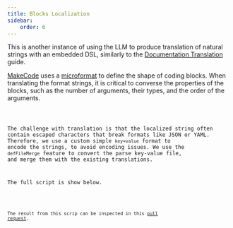 ```yaml
---
title: Blocks Localization
sidebar:
    order: 6
---
```



This is another instance of using the LLM to produce translation of natural strings with an embedded DSL, similarly to the [Documentation Translation](./documentation-translations.mdx) guide.

[MakeCode](https://makecode.com) uses a [microformat](https://makecode.com/defining-blocks) to define the shape of coding blocks.
When translating the format strings, it is critical to converse the properties of the blocks, such as the number of arguments, their types, and the order of the arguments.

<Code code={stringsJson} wrap={true} lang="json" />

The challenge with translation is that the localized string often contain escaped characters that break formats like JSON or YAML. Therefore, we use a custom simple `key=value` format
to encode the strings, to avoid encoding issues. We use the `defFileMerge` feature to convert the parse key-value file, and merge them with the existing translations.

The full script is show below.

<Code code={scriptSource} wrap={true} lang="js" />

The result from this scrip can be inspected in this [pull request](https://github.com/microsoft/pxt-jacdac/pull/108).